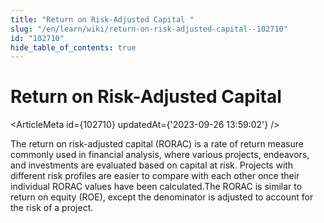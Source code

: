```yaml
---
title: "Return on Risk-Adjusted Capital "
slug: "/en/learn/wiki/return-on-risk-adjusted-capital--102710"
id: "102710"
hide_table_of_contents: true
---
```



# Return on Risk-Adjusted Capital 

<ArticleMeta id={102710} updatedAt={'2023-09-26 13:59:02'} />
<div className='border-solid border-b border-t-0 my-4 border-[var(--ifm-color-gray-300)]' />

The return on risk-adjusted capital (RORAC) is a rate of return measure commonly used in financial analysis, where various projects, endeavors, and investments are evaluated based on capital at risk. Projects with different risk profiles are easier to compare with each other once their individual RORAC values have been calculated.The RORAC is similar to return on equity (ROE), except the denominator is adjusted to account for the risk of a project.
